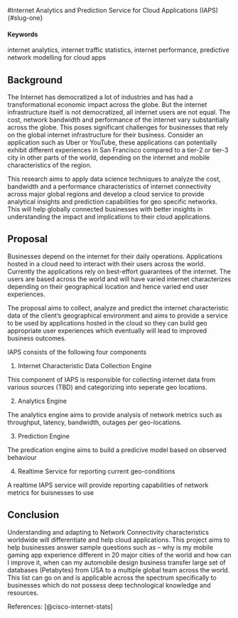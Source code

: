 #Internet Analytics and Prediction Service for Cloud Applications (IAPS) {#slug-one}

 
#### Keywords {-}
 internet analytics, internet traffic statistics, internet performance, predictive network modelling for cloud apps

## Background
The Internet has democratized a lot of industries and has had a transformational economic impact across the globe. But the internet infrastructure itself is not democratized, all internet users are not equal. The cost, network bandwidth and performance of the internet vary substantially across the globe. This poses significant challenges for businesses that rely on the global internet infrastructure for their business. Consider an application such as Uber or YouTube, these applications can potentially exhibit different experiences in San Francisco compared to a tier-2 or tier-3 city in other parts of the world, depending on the internet and mobile characteristics of the region. 

This research aims to apply data science techniques to analyze the cost, bandwidth and a performance characteristics of internet connectivity across major global regions and develop a cloud service to provide analytical insights and prediction capabilities for geo specific networks. This will help globally connected businesses with better insights in understanding the impact and implications to their cloud applications.

## Proposal

Businesses depend on the internet for their daily operations. Applications hosted in a cloud need to interact with their users across the world. Currently the applications rely on best-effort guarantees of the internet. The users are based across the world and will have varied internet characterizes depending on their geographical location and hence varied end user experiences.

The proposal aims to collect, analyze and predict the internet characteristic data of the client’s geographical environment and aims to provide a service to be used by applications hosted in the cloud so they can build geo appropriate user experiences which eventually will lead to improved business outcomes. 

IAPS consists of the following four components

1. Internet Characteristic Data Collection Engine

This component of IAPS is responsible for collecting internet data from various sources (TBD) and categorizing into seperate geo locations.

2. Analytics Engine

The analytics engine aims to provide analysis of network metrics such as throughput, latency, bandwidth, outages per geo-locations.

3. Prediction Engine

The predication engine aims to build a predicive model based on observed behaviour

4. Realtime Service for reporting current geo-conditions 

A realtime IAPS service will provide reporting capabilities of network metrics for buisnesses to use


## Conclusion
Understanding and adapting to Network Connectivity characteristics worldwide will differentiate and help cloud applications. This project aims to help businesses answer sample questions such as – why is my mobile gaming app experience different in 20 major cities of the world and how can I improve it, when can my automobile design business transfer large set of databases (Petabytes) from USA to a multiple global team across the world. This list can go on and is applicable across the spectrum specifically to businesses which do not possess deep technological knowledge and resources.

References:
[@cisco-internet-stats]



